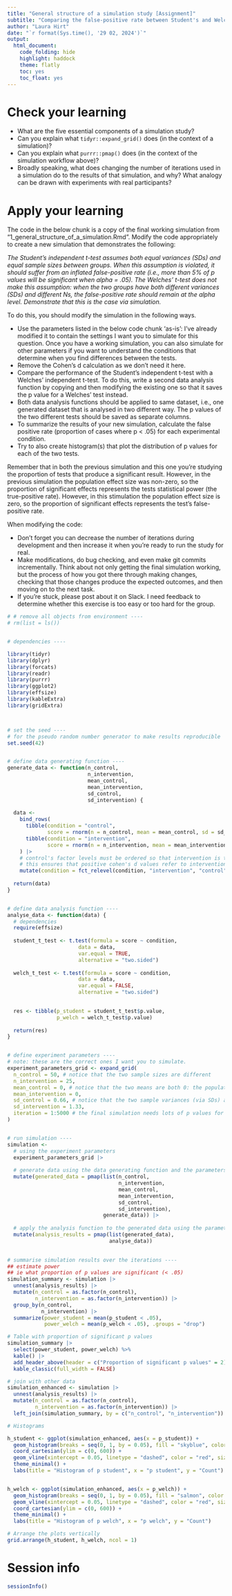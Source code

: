 ```yaml
---
title: "General structure of a simulation study [Assignment]"
subtitle: "Comparing the false-positive rate between Student's and Welches' independent t-tests"
author: "Laura Hirt"
date: "`r format(Sys.time(), '29 02, 2024')`"
output:
  html_document:
    code_folding: hide
    highlight: haddock
    theme: flatly
    toc: yes
    toc_float: yes
---
```


# Check your learning

-   What are the five essential components of a simulation study?
-   Can you explain what `tidyr::expand_grid()` does (in the context of a simulation)?
-   Can you explain what `purrr::pmap()` does (in the context of the simulation workflow above)?
-   Broadly speaking, what does changing the number of iterations used in a simulation do to the results of that simulation, and why? What analogy can be drawn with experiments with real participants?

# Apply your learning

The code in the below chunk is a copy of the final working simulation from "1_general_structure_of_a\_simulation.Rmd". Modify the code appropriately to create a new simulation that demonstrates the following:

*The Student's independent t-test assumes both equal variances (SDs) and equal sample sizes between groups. When this assumption is violated, it should suffer from an inflated false-positive rate (i.e., more than 5% of p values will be significant when alpha = .05). The Welches' t-test does not make this assumption: when the two groups have both different variances (SDs) and different Ns, the false-positive rate should remain at the alpha level. Demonstrate that this is the case via simulation.*

To do this, you should modify the simulation in the following ways.

-   Use the parameters listed in the below code chunk 'as-is': I've already modified it to contain the settings I want you to simulate for this question. Once you have a working simulation, you can also simulate for other parameters if you want to understand the conditions that determine when you find differences between the tests.
-   Remove the Cohen's d calculation as we don't need it here.
-   Compare the performance of the Student's independent t-test with a Welches' independent t-test. To do this, write a second data analysis function by copying and then modifying the existing one so that it saves the p value for a Welches' test instead.
-   Both data analysis functions should be applied to same dataset, i.e., one generated dataset that is analysed in two different way. The p values of the two different tests should be saved as separate columns.
-   To summarize the results of your new simulation, calculate the false positive rate (proportion of cases where p \< .05) for each experimental condition.
-   Try to also create histogram(s) that plot the distribution of p values for each of the two tests.

Remember that in both the previous simulation and this one you're studying the proportion of tests that produce a significant result. However, in the previous simulation the population effect size was non-zero, so the proportion of significant effects represents the tests statistical power (the true-positive rate). However, in this stimulation the population effect size is zero, so the proportion of significant effects represents the test's false-positive rate.

When modifying the code:

-   Don't forget you can decrease the number of iterations during development and then increase it when you're ready to run the study for real.
-   Make modifications, do bug checking, and even make git commits incrementally. Think about not only getting the final simulation working, but the process of how you got there through making changes, checking that those changes produce the expected outcomes, and then moving on to the next task.
-   If you're stuck, please post about it on Slack. I need feedback to determine whether this exercise is too easy or too hard for the group.

```r

# # remove all objects from environment ----
# rm(list = ls())


# dependencies ----

library(tidyr)
library(dplyr)
library(forcats)
library(readr)
library(purrr) 
library(ggplot2)
library(effsize)
library(kableExtra)
library(gridExtra)



# set the seed ----
# for the pseudo random number generator to make results reproducible
set.seed(42)


# define data generating function ----
generate_data <- function(n_control,
                          n_intervention,
                          mean_control,
                          mean_intervention,
                          sd_control,
                          sd_intervention) {
  
  data <- 
    bind_rows(
      tibble(condition = "control",
             score = rnorm(n = n_control, mean = mean_control, sd = sd_control)),
      tibble(condition = "intervention",
             score = rnorm(n = n_intervention, mean = mean_intervention, sd = sd_intervention))
    ) |>
    # control's factor levels must be ordered so that intervention is the first level and control is the second
    # this ensures that positive cohen's d values refer to intervention > control and not the other way around.
    mutate(condition = fct_relevel(condition, "intervention", "control"))
  
  return(data)
}


# define data analysis function ----
analyse_data <- function(data) {
  # dependencies
  require(effsize)
  
  student_t_test <- t.test(formula = score ~ condition, 
                       data = data,
                       var.equal = TRUE,
                       alternative = "two.sided")
  
  welch_t_test <- t.test(formula = score ~ condition, 
                       data = data,
                       var.equal = FALSE,
                       alternative = "two.sided")

  
  res <- tibble(p_student = student_t_test$p.value, 
                p_welch = welch_t_test$p.value)
  
  return(res)
}


# define experiment parameters ----
# note: these are the correct ones I want you to simulate. 
experiment_parameters_grid <- expand_grid(
  n_control = 50, # notice that the two sample sizes are different
  n_intervention = 25,
  mean_control = 0, # notice that the two means are both 0: the population difference in means is null.
  mean_intervention = 0,
  sd_control = 0.66, # notice that the two sample variances (via SDs) are different
  sd_intervention = 1.33,
  iteration = 1:5000 # the final simulation needs lots of p values for a good plot
)


# run simulation ----
simulation <- 
  # using the experiment parameters
  experiment_parameters_grid |>
  
  # generate data using the data generating function and the parameters relevant to data generation
  mutate(generated_data = pmap(list(n_control,
                                    n_intervention,
                                    mean_control,
                                    mean_intervention,
                                    sd_control,
                                    sd_intervention),
                               generate_data)) |>
  
  # apply the analysis function to the generated data using the parameters relevant to analysis
  mutate(analysis_results = pmap(list(generated_data),
                                 analyse_data))
  

# summarise simulation results over the iterations ----
## estimate power  
## ie what proportion of p values are significant (< .05)
simulation_summary <- simulation |>
  unnest(analysis_results) |>
  mutate(n_control = as.factor(n_control),
         n_intervention = as.factor(n_intervention)) |>
  group_by(n_control,
           n_intervention) |>
  summarize(power_student = mean(p_student < .05),
            power_welch = mean(p_welch < .05), .groups = "drop")

# Table with proportion of significant p values
simulation_summary |>
  select(power_student, power_welch) %>%
  kable() |>
  add_header_above(header = c("Proportion of significant p values" = 2)) |>
  kable_classic(full_width = FALSE)

# join with other data 
simulation_enhanced <- simulation |>
  unnest(analysis_results) |>
  mutate(n_control = as.factor(n_control),
         n_intervention = as.factor(n_intervention)) |>
  left_join(simulation_summary, by = c("n_control", "n_intervention")) 

# Histograms

h_student <- ggplot(simulation_enhanced, aes(x = p_student)) +
  geom_histogram(breaks = seq(0, 1, by = 0.05), fill = "skyblue", color = "black") +
  coord_cartesian(ylim = c(0, 600)) +
  geom_vline(xintercept = 0.05, linetype = "dashed", color = "red", size = 1) +
  theme_minimal() +
  labs(title = "Histogram of p student", x = "p student", y = "Count")


h_welch <- ggplot(simulation_enhanced, aes(x = p_welch)) +
  geom_histogram(breaks = seq(0, 1, by = 0.05), fill = "salmon", color = "black") +
  geom_vline(xintercept = 0.05, linetype = "dashed", color = "red", size = 1) +
  coord_cartesian(ylim = c(0, 600)) +
  theme_minimal() +
  labs(title = "Histogram of p welch", x = "p welch", y = "Count")

# Arrange the plots vertically
grid.arrange(h_student, h_welch, ncol = 1)
```

# Session info

```r

sessionInfo()

```
